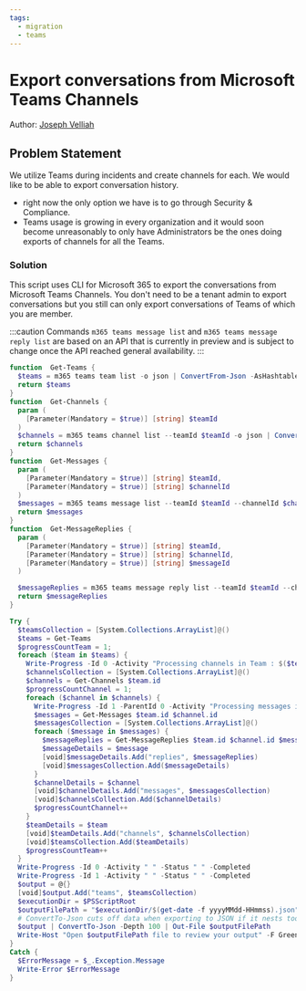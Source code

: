 ```yaml
---
tags:
  - migration
  - teams
---
```



# Export conversations from Microsoft Teams Channels

Author: [Joseph Velliah](https://sprider.blog/export-conversations-from-microsoft-teams)

## Problem Statement

We utilize Teams during incidents and create channels for each. We would like to be able to export conversation history.

- right now the only option we have is to go through Security & Compliance.
- Teams usage is growing in every organization and it would soon become unreasonably to only have Administrators be the ones doing exports of channels for all the Teams.

### Solution

This script uses CLI for Microsoft 365 to export the conversations from Microsoft Teams Channels. You don't need to be a tenant admin to export conversations but you still can only export conversations of Teams of which you are member.

:::caution
Commands `m365 teams message list` and `m365 teams message reply list` are based on an API that is currently in preview and is subject to change once the API reached general availability.
:::

<Tabs>
  <TabItem value="PowerShell">

  ```powershell
  function  Get-Teams {
    $teams = m365 teams team list -o json | ConvertFrom-Json -AsHashtable
    return $teams
  }
  function  Get-Channels {
    param (
      [Parameter(Mandatory = $true)] [string] $teamId
    )
    $channels = m365 teams channel list --teamId $teamId -o json | ConvertFrom-Json -AsHashtable
    return $channels
  }
  function  Get-Messages {
    param (
      [Parameter(Mandatory = $true)] [string] $teamId,
      [Parameter(Mandatory = $true)] [string] $channelId
    )
    $messages = m365 teams message list --teamId $teamId --channelId $channelId -o json | ConvertFrom-Json -AsHashtable
    return $messages
  }
  function  Get-MessageReplies {
    param (
      [Parameter(Mandatory = $true)] [string] $teamId,
      [Parameter(Mandatory = $true)] [string] $channelId,
      [Parameter(Mandatory = $true)] [string] $messageId
    )

    $messageReplies = m365 teams message reply list --teamId $teamId --channelId $channelId --messageId $messageId -o json | ConvertFrom-Json -AsHashtable
    return $messageReplies
  }

  Try {
    $teamsCollection = [System.Collections.ArrayList]@()
    $teams = Get-Teams
    $progressCountTeam = 1;
    foreach ($team in $teams) {
      Write-Progress -Id 0 -Activity "Processing channels in Team : $($team.displayName)" -Status "Team $progressCountTeam of $($teams.length)" -PercentComplete (($progressCountTeam / $teams.length) * 100)
      $channelsCollection = [System.Collections.ArrayList]@()
      $channels = Get-Channels $team.id
      $progressCountChannel = 1;
      foreach ($channel in $channels) {
        Write-Progress -Id 1 -ParentId 0 -Activity "Processing messages in channel : $($channel.displayName)" -Status "Channel $progressCountChannel of $($channels.length)" -PercentComplete (($progressCountChannel / $channels.length) * 100)
        $messages = Get-Messages $team.id $channel.id
        $messagesCollection = [System.Collections.ArrayList]@()
        foreach ($message in $messages) {
          $messageReplies = Get-MessageReplies $team.id $channel.id $message.id
          $messageDetails = $message
          [void]$messageDetails.Add("replies", $messageReplies)
          [void]$messagesCollection.Add($messageDetails)
        }
        $channelDetails = $channel
        [void]$channelDetails.Add("messages", $messagesCollection)
        [void]$channelsCollection.Add($channelDetails)
        $progressCountChannel++
      }
      $teamDetails = $team
      [void]$teamDetails.Add("channels", $channelsCollection)
      [void]$teamsCollection.Add($teamDetails)
      $progressCountTeam++
    }
    Write-Progress -Id 0 -Activity " " -Status " " -Completed
    Write-Progress -Id 1 -Activity " " -Status " " -Completed
    $output = @{}
    [void]$output.Add("teams", $teamsCollection)
    $executionDir = $PSScriptRoot
    $outputFilePath = "$executionDir/$(get-date -f yyyyMMdd-HHmmss).json"
    # ConvertTo-Json cuts off data when exporting to JSON if it nests too deep. The default value of Depth parameter is 2. Set your -Depth parameter whatever depth you need to preserve your data.
    $output | ConvertTo-Json -Depth 100 | Out-File $outputFilePath 
    Write-Host "Open $outputFilePath file to review your output" -F Green 
  }
  Catch {
    $ErrorMessage = $_.Exception.Message
    Write-Error $ErrorMessage
  }
  ```

  </TabItem>
</Tabs>

